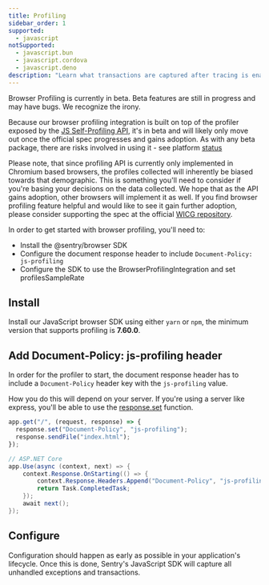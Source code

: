 ```yaml
---
title: Profiling
sidebar_order: 1
supported:
  - javascript
notSupported:
  - javascript.bun
  - javascript.cordova
  - javascript.deno
description: "Learn what transactions are captured after tracing is enabled."
---
```


<Note>

Browser Profiling is currently in beta. Beta features are still in progress and may have bugs. We recognize the irony.

</Note>

Because our browser profiling integration is built on top of the profiler exposed by the [JS Self-Profiling API](https://wicg.github.io/js-self-profiling/), it's in beta and will likely only move out once the official spec progresses and gains adoption. As with any beta package, there are risks involved in using it - see platform [status](https://chromestatus.com/feature/5170190448852992)

Please note, that since profiling API is currently only implemented in Chromium based browsers, the profiles collected will inherently be biased towards that demographic. This is something you'll need to consider if you're basing your decisions on the data collected. We hope that as the API gains adoption, other browsers will implement it as well. If you find browser profiling feature helpful and would like to see it gain further adoption, please consider supporting the spec at the official [WICG repository](https://github.com/WICG/js-self-profiling).

In order to get started with browser profiling, you'll need to:

- Install the @sentry/browser SDK
- Configure the document response header to include `Document-Policy: js-profiling`
- Configure the SDK to use the BrowserProfilingIntegration and set profilesSampleRate

## Install

Install our JavaScript browser SDK using either `yarn` or `npm`, the minimum version that supports profiling is **7.60.0**.

<PlatformContent includePath="profiling/automatic-instrumentation-intro" />

## Add Document-Policy: js-profiling header

In order for the profiler to start, the document response header has to include a `Document-Policy` header key with the `js-profiling` value.

How you do this will depend on your server. If you're using a server like express, you'll be able to use the [response.set](https://expressjs.com/en/4x/api.html#res.set) function.

```js
app.get("/", (request, response) => {
  response.set("Document-Policy", "js-profiling");
  response.sendFile("index.html");
});
```

```csharp
// ASP.NET Core
app.Use(async (context, next) => {
    context.Response.OnStarting(() => {
        context.Response.Headers.Append("Document-Policy", "js-profiling");
        return Task.CompletedTask;
    });
    await next();
});
```

## Configure

Configuration should happen as early as possible in your application's lifecycle. Once this is done, Sentry's JavaScript SDK will capture all unhandled exceptions and transactions.

<PlatformContent includePath="profiling/automatic-instrumentation-setup" />
